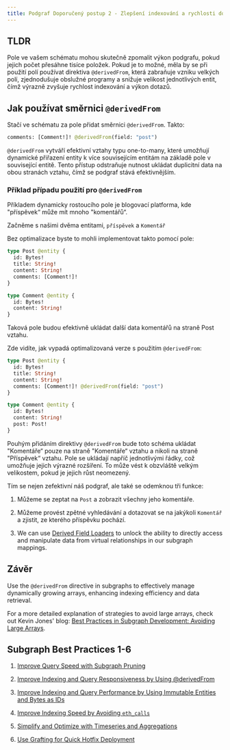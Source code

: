 ```yaml
---
title: Podgraf Doporučený postup 2 - Zlepšení indexování a rychlosti dotazů pomocí @derivedFrom
---
```


## TLDR

Pole ve vašem schématu mohou skutečně zpomalit výkon podgrafu, pokud jejich počet přesáhne tisíce položek. Pokud je to možné, měla by se při použití polí používat direktiva `@derivedFrom`, která zabraňuje vzniku velkých polí, zjednodušuje obslužné programy a snižuje velikost jednotlivých entit, čímž výrazně zvyšuje rychlost indexování a výkon dotazů.

## Jak používat směrnici `@derivedFrom`

Stačí ve schématu za pole přidat směrnici `@derivedFrom`. Takto:

```graphql
comments: [Comment!]! @derivedFrom(field: "post")
```

`@derivedFrom` vytváří efektivní vztahy typu one-to-many, které umožňují dynamické přiřazení entity k více souvisejícím entitám na základě pole v související entitě. Tento přístup odstraňuje nutnost ukládat duplicitní data na obou stranách vztahu, čímž se podgraf stává efektivnějším.

### Příklad případu použití pro `@derivedFrom`

Příkladem dynamicky rostoucího pole je blogovací platforma, kde "příspěvek“ může mít mnoho "komentářů“.

Začněme s našimi dvěma entitami, `příspěvek` a `Komentář`

Bez optimalizace byste to mohli implementovat takto pomocí pole:

```graphql
type Post @entity {
  id: Bytes!
  title: String!
  content: String!
  comments: [Comment!]!
}

type Comment @entity {
  id: Bytes!
  content: String!
}
```

Taková pole budou efektivně ukládat další data komentářů na straně Post vztahu.

Zde vidíte, jak vypadá optimalizovaná verze s použitím `@derivedFrom`:

```graphql
type Post @entity {
  id: Bytes!
  title: String!
  content: String!
  comments: [Comment!]! @derivedFrom(field: "post")
}

type Comment @entity {
  id: Bytes!
  content: String!
  post: Post!
}
```

Pouhým přidáním direktivy `@derivedFrom` bude toto schéma ukládat "Komentáře“ pouze na straně "Komentáře“ vztahu a nikoli na straně "Příspěvek“ vztahu. Pole se ukládají napříč jednotlivými řádky, což umožňuje jejich výrazné rozšíření. To může vést k obzvláště velkým velikostem, pokud je jejich růst neomezený.

Tím se nejen zefektivní náš podgraf, ale také se odemknou tři funkce:

1. Můžeme se zeptat na `Post` a zobrazit všechny jeho komentáře.

2. Můžeme provést zpětné vyhledávání a dotazovat se na jakýkoli `Komentář` a zjistit, ze kterého příspěvku pochází.

3. We can use [Derived Field Loaders](/subgraphs/developing/creating/graph-ts/api/#looking-up-derived-entities) to unlock the ability to directly access and manipulate data from virtual relationships in our subgraph mappings.

## Závěr

Use the `@derivedFrom` directive in subgraphs to effectively manage dynamically growing arrays, enhancing indexing efficiency and data retrieval.

For a more detailed explanation of strategies to avoid large arrays, check out Kevin Jones' blog: [Best Practices in Subgraph Development: Avoiding Large Arrays](https://thegraph.com/blog/improve-subgraph-performance-avoiding-large-arrays/).

## Subgraph Best Practices 1-6

1. [Improve Query Speed with Subgraph Pruning](/subgraphs/cookbook/pruning/)

2. [Improve Indexing and Query Responsiveness by Using @derivedFrom](/subgraphs/cookbook/derivedfrom/)

3. [Improve Indexing and Query Performance by Using Immutable Entities and Bytes as IDs](/subgraphs/cookbook/immutable-entities-bytes-as-ids/)

4. [Improve Indexing Speed by Avoiding `eth_calls`](/subgraphs/cookbook/avoid-eth-calls/)

5. [Simplify and Optimize with Timeseries and Aggregations](/subgraphs/cookbook/timeseries/)

6. [Use Grafting for Quick Hotfix Deployment](/subgraphs/cookbook/grafting-hotfix/)
